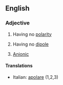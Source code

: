 ==English==

===Adjective===
{{en-adj}}

# Having no [[polarity]]
#{{chemistry|physics}} Having no [[dipole]]
#{{chemistry}} [[anionic|Anionic]]

====Translations====
{{top}}
*Italian: [[apolare]] (1,2,3)
{{mid}}

{{bottom}}